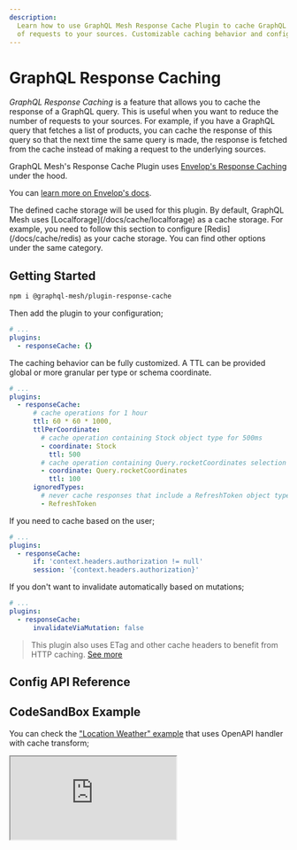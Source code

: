 ```yaml
---
description:
  Learn how to use GraphQL Mesh Response Cache Plugin to cache GraphQL queries and reduce the number
  of requests to your sources. Customizable caching behavior and configuration options available.
---
```



# GraphQL Response Caching

_GraphQL Response Caching_ is a feature that allows you to cache the response of a GraphQL query.
This is useful when you want to reduce the number of requests to your sources. For example, if you
have a GraphQL query that fetches a list of products, you can cache the response of this query so
that the next time the same query is made, the response is fetched from the cache instead of making
a request to the underlying sources.

GraphQL Mesh's Response Cache Plugin uses
[Envelop's Response Caching](https://www.envelop.dev/docs/guides/adding-a-graphql-response-cache)
under the hood.

You can
[learn more on Envelop's docs](https://www.envelop.dev/docs/guides/adding-a-graphql-response-cache).

<Callout>
  The defined cache storage will be used for this plugin. By default, GraphQL Mesh uses
  [Localforage](/docs/cache/localforage) as a cache storage. For example, you need to follow this
  section to configure [Redis](/docs/cache/redis) as your cache storage. You can find other options
  under the same category.
</Callout>

## Getting Started

```sh npm2yarn
npm i @graphql-mesh/plugin-response-cache
```

Then add the plugin to your configuration;

```yaml filename=".meshrc.yaml"
# ...
plugins:
  - responseCache: {}
```

The caching behavior can be fully customized. A TTL can be provided global or more granular per type
or schema coordinate.

```yaml filename=".meshrc.yaml"
# ...
plugins:
  - responseCache:
      # cache operations for 1 hour
      ttl: 60 * 60 * 1000,
      ttlPerCoordinate:
        # cache operation containing Stock object type for 500ms
        - coordinate: Stock
          ttl: 500
        # cache operation containing Query.rocketCoordinates selection for 100ms
        - coordinate: Query.rocketCoordinates
          ttl: 100
      ignoredTypes:
        # never cache responses that include a RefreshToken object type
        - RefreshToken
```

If you need to cache based on the user;

```yaml filename=".meshrc.yaml"
# ...
plugins:
  - responseCache:
      if: 'context.headers.authorization != null'
      session: '{context.headers.authorization}'
```

If you don't want to invalidate automatically based on mutations;

```yaml filename=".meshrc.yaml"
# ...
plugins:
  - responseCache:
      invalidateViaMutation: false
```

> This plugin also uses ETag and other cache headers to benefit from HTTP caching.
> [See more](https://the-guild.dev/graphql/yoga-server/docs/features/response-caching#http-caching-via-etag-and-if-none-match-headers)

## Config API Reference


<API />

## CodeSandBox Example

You can check the
["Location Weather" example](https://github.com/ardatan/graphql-mesh/tree/master/examples/openapi-location-weather/)
that uses OpenAPI handler with cache transform;

<iframe
  src="https://codesandbox.io/embed/github/ardatan/graphql-mesh/tree/master/examples/openapi-location-weather?fontsize=14&hidenavigation=1&theme=dark&module=%2F.meshrc.yml"
  className="mt-6 w-full h-[500px] rounded-md"
  title="typescript-location-weather-example"
  allow="geolocation; microphone; camera; midi; vr; accelerometer; gyroscope; payment; ambient-light-sensor; encrypted-media; usb"
  sandbox="allow-modals allow-forms allow-popups allow-scripts allow-same-origin"
/>
